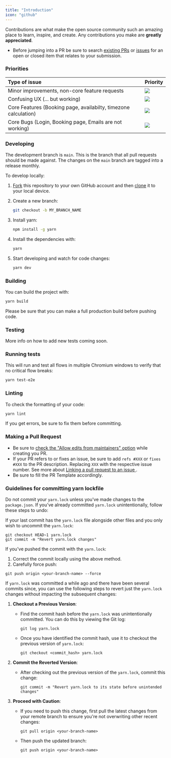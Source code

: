 ```yaml
---
title: "Introduction"
icon: "github"
---
```


Contributions are what make the open source community such an amazing place to learn, inspire, and create. Any contributions you make are **greatly appreciated**.

- Before jumping into a PR be sure to search [existing PRs](https://github.com/calcom/cal.com/pulls) or [issues](https://github.com/calcom/cal.com/issues) for an open or closed item that relates to your submission.

### Priorities

| Type of issue                                                   | Priority                                            |
| :-------------------------------------------------------------- | :-------------------------------------------------- |
| Minor improvements, non-core feature requests                   | <img className="m-0" noZoom src="/images/low-priority.svg" />    |
| Confusing UX (... but working)                                  | <img className="m-0" noZoom src="/images/medium-priority.svg" /> |
| Core Features (Booking page, availabilty, timezone calculation) | <img className="m-0" noZoom src="/images/high-priority.svg" />   |
| Core Bugs (Login, Booking page, Emails are not working)         | <img className="m-0" noZoom src="/images/urgent-priority.svg" /> |


### Developing

The development branch is `main`. This is the branch that all pull
requests should be made against. The changes on the `main`
branch are tagged into a release monthly.

To develop locally:

1. [Fork](https://help.github.com/articles/fork-a-repo/) this repository to your
   own GitHub account and then
   [clone](https://help.github.com/articles/cloning-a-repository/) it to your local device.
2. Create a new branch:

   ```bash
   git checkout -b MY_BRANCH_NAME
   ```

3. Install yarn:

   ```bash
   npm install -g yarn
   ```

4. Install the dependencies with:

   ```bash
   yarn
   ```

5. Start developing and watch for code changes:

   ```bash
   yarn dev
   ```

### Building

You can build the project with:

```bash
yarn build
```

Please be sure that you can make a full production build before pushing code.

### Testing

More info on how to add new tests coming soon.

### Running tests

This will run and test all flows in multiple Chromium windows to verify that no critical flow breaks:

```bash
yarn test-e2e
```

### Linting

To check the formatting of your code:

```bash
yarn lint
```

If you get errors, be sure to fix them before committing.

### Making a Pull Request

- Be sure to [check the "Allow edits from maintainers" option](https://docs.github.com/en/pull-requests/collaborating-with-pull-requests/working-with-forks/allowing-changes-to-a-pull-request-branch-created-from-a-fork) while creating you PR.
- If your PR refers to or fixes an issue, be sure to add `refs #XXX` or `fixes #XXX` to the PR description. Replacing `XXX` with the respective issue number. See more about [Linking a pull request to an issue
  ](https://docs.github.com/en/issues/tracking-your-work-with-issues/linking-a-pull-request-to-an-issue).
- Be sure to fill the PR Template accordingly.

### Guidelines for committing yarn lockfile

Do not commit your `yarn.lock` unless you've made changes to the `package.json`. If you've already committed `yarn.lock` unintentionally, follow these steps to undo:

If your last commit has the `yarn.lock` file alongside other files and you only wish to uncommit the `yarn.lock`:
   ```git
   git checkout HEAD~1 yarn.lock
   git commit -m "Revert yarn.lock changes"
   ```
If you've pushed the commit with the `yarn.lock`:
   1. Correct the commit locally using the above method.
   2. Carefully force push:

   ```git
   git push origin <your-branch-name> --force
   ```

If `yarn.lock` was committed a while ago and there have been several commits since, you can use the following steps to revert just the `yarn.lock` changes without impacting the subsequent changes:

1. **Checkout a Previous Version**:
   - Find the commit hash before the `yarn.lock` was unintentionally committed. You can do this by viewing the Git log:
     ```git
     git log yarn.lock
     ```
   - Once you have identified the commit hash, use it to checkout the previous version of `yarn.lock`:
     ```git
     git checkout <commit_hash> yarn.lock
     ```

2. **Commit the Reverted Version**:
   - After checking out the previous version of the `yarn.lock`, commit this change:
     ```git
     git commit -m "Revert yarn.lock to its state before unintended changes"
     ```

3. **Proceed with Caution**:
   - If you need to push this change, first pull the latest changes from your remote branch to ensure you're not overwriting other recent changes:
     ```git
     git pull origin <your-branch-name>
     ```
   - Then push the updated branch:
     ```git
     git push origin <your-branch-name>
     ```
